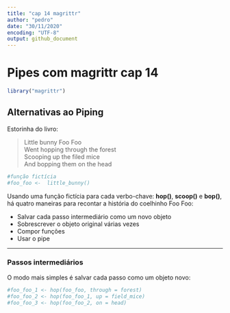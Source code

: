```yaml
---
title: "cap 14 magrittr"
author: "pedro"
date: "30/11/2020"
encoding: "UTF-8"
output: github_document
---
```

# Pipes com magrittr cap 14
```r
library("magrittr")
```
## Alternativas ao Piping
Estorinha do livro:

> Little bunny Foo Foo\
> Went hopping through the forest\
> Scooping up the filed mice\
> And bopping them on the head\

```r
#função fictícia
#foo_foo <-  little_bunny()
```
Usando uma função fictícia para cada verbo-chave: **hop()**, **scoop()** e **bop()**, há quatro maneiras para recontar a história do coelhinho Foo Foo:\

* Salvar cada passo intermediário como um novo objeto
* Sobrescrever o objeto original várias vezes
* Compor funções
* Usar o pipe

---
### Passos intermediários
O modo mais simples é salvar cada passo como um objeto novo:
```r
#foo_foo_1 <- hop(foo_foo, through = forest)
#foo_foo_2 <- hop(foo_foo_1, up = field_mice)
#foo_foo_3 <- hop(foo_foo_2, on = head)
```


